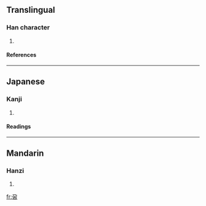 ==Translingual==
===Han character===
{{Han char|rn=30|rad=口|as=04|sn=7|four=|canj=弓尸十口 (NSJR)}}
# {{defn|Han}}
====References====
{{Han ref|kx=0181.060|dkj=03389|dj=0399.030|hdz=10597.010|uh=5444|ud=21572}}
----
==Japanese==
===Kanji===
{{ja-kanji|grade=|rs=口04}}
# {{defn|Japanese}} 
====Readings====
{{ja-readings|on=[[こく]] (koku)|kun=}}
----
==Mandarin==
===Hanzi===
{{cmn-hanzi|pin=[[gé]] (ge2)|wg=ko<sup>2</sup>}}
# {{defn|Mandarin}}

[[fr:呄]]
